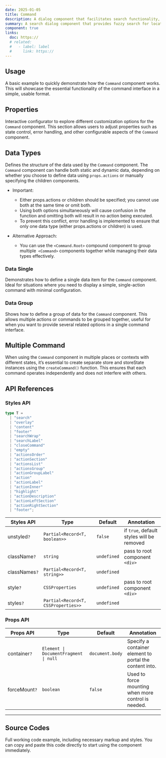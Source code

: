 ```yaml
---
date: 2025-01-05
title: Command
description: A dialog component that facilitates search functionality, often featuring fuzzy search capabilities for quick and efficient filtering.
summary: A search dialog component that provides fuzzy search for locating items quickly within the application.
component: true
links:
  doc: https://
  # related:
  #   - label: label
  #     link: https://
---
```


## Usage

A basic example to quickly demonstrate how the `Command` component works.
This will showcase the essential functionality of the command interface in a simple, usable format.

<CommandDemosUsage />

## Properties

Interactive configurator to explore different customization options for the `Command` component.
This section allows users to adjust properties such as state control, error handling, and other configurable aspects of the `Command` component.

<CommandDemosConfigurator />

## Data Types

Defines the structure of the data used by the `Command` component.
The `Command` component can handle both static and dynamic data, depending on whether you choose to define data using `props.actions` or manually specifying the children components.

- Important:

  - Either props.actions or children should be specified; you cannot use both at the same time or omit both.
  - Using both options simultaneously will cause confusion in the function and omitting both will result in no action being executed.
  - To prevent this conflict, error handling is implemented to ensure that only one data type (either props.actions or children) is used.

- Alternative Approach:

  - You can use the `<Command.Root>` compound component to group multiple` <Command>` components together while managing their data types effectively.

### Data Single

Demonstrates how to define a single data item for the `Command` component.
Ideal for situations where you need to display a simple, single-action command with minimal configuration.

<CommandDemosDataTypesSingle />

### Data Group

Shows how to define a group of data for the `Command` component.
This allows multiple actions or commands to be grouped together, useful for when you want to provide several related options in a single command interface.

<CommandDemosDataTypesGroup />

## Multiple Command

When using the `Command` component in multiple places or contexts with different states, it’s essential to create separate store and storeState instances using the `createCommand()` function.
This ensures that each command operates independently and does not interfere with others.

<CommandDemosMultipleCommand />

## API References

### Styles API

```ts
type T =
  | "search"
  | "overlay"
  | "content"
  | "footer"
  | "searchWrap"
  | "searchLabel"
  | "closeCommand"
  | "empty"
  | "actionsOrder"
  | "actionSection"
  | "actionsList"
  | "actionsGroup"
  | "actionGroupLabel"
  | "action"
  | "actionLabel"
  | "actionInner"
  | "highlight"
  | "actionDescription"
  | "actionLeftSection"
  | "actionRightSection"
  | "footer";
```

| Styles API    | Type                                | Default     | Annotation                                |
| ------------- | ----------------------------------- | ----------- | ----------------------------------------- |
| unstyled`?`   | `Partial<Record<T, boolean>>`       | `false`     | if `true`, default styles will be removed |
| className`?`  | `string`                            | `undefined` | pass to root component `<div>`            |
| classNames`?` | `Partial<Record<T, string>>`        | `undefined` |                                           |
| style`?`      | `CSSProperties`                     | `undefined` | pass to root component `<div>`            |
| styles`?`     | `Partial<Record<T, CSSProperties>>` | `undefined` |                                           |

### Props API

| Props API     | Type                                  | Default         | Annotation                                              |
| ------------- | ------------------------------------- | --------------- | ------------------------------------------------------- |
| container`?`  | `Element \| DocumentFragment \| null` | `document.body` | Specify a container element to portal the content into. |
| forceMount`?` | `boolean`                             | `false`         | Used to force mounting when more control is needed.     |

---

## Source Codes

Full working code example, including necessary markup and styles.
You can copy and paste this code directly to start using the component immediately.

<SourceCodes name="command" />
